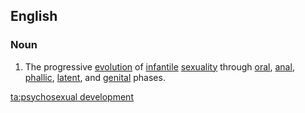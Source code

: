 ==English==

===Noun===
{{wikipedia}}
{{en-noun|head=[[psychosexual]] [[development]]|-}}

# {{label|en|psychology}} The progressive [[evolution]] of [[infantile]] [[sexuality]] through [[oral]], [[anal]], [[phallic]], [[latent]], and [[genital]] phases.

[[ta:psychosexual development]]